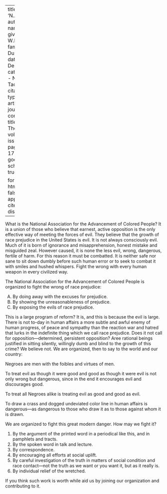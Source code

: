 
---
title: 'N.A.A.C.P.'
author:
  - name:
      given: W.E.B.
      family: Du Bois
date: Dec. 1910
categories: 
  - NAACP
  - Tactics
citation: 
  type: article-journal
  container-title: The Crisis
  volume: 1
  issue: 2
  page: 16-17
google-scholar: true

format:
  html:
    toc: false
    appendix-cite-as: display
---


What is the National Association for the Advancement of Colored People? It is a union of those who believe that earnest, active opposition is the only effective way of meeting the forces of evil. They believe that the growth of race prejudice in the United States is evil. It is not always consciously evil. Much of it is born of ignorance and misapprehension, honest mistake and misguided zeal. However caused, it is none the less evil, wrong, dangerous, fertile of harm. For this reason it must be combatted. It is neither safe nor sane to sit down dumbly before such human error or to seek to combat it with smiles and hushed whispers. Fight the wrong with every human weapon in every civilized way.  

The National Association for the Advancement of Colored People is organized to fight the wrong of race prejudice:    

<ol type="A">
<li> By doing away with the excuses for prejudice.    
<li> By showing the unreasonableness of prejudice.    
<li> By exposing the evils of race prejudice.
</ol>

This is a large program of reform? It is, and this is because the evil is large. There is not to-day in human affairs a more subtle and awful enemy of human progress, of peace and sympathy than the reaction war and hatred that lurks in the indefinite thing which we call race prejudice. Does it not call for opposition---determined, persistent opposition? Aree rational beings justified in sitting silently, willingly dumb and blind to the growth of this crime? We believe not. We are organized, then to say to the world and our country:  

Negroes are men with the foibles and virtues of men.   

To treat evil as though it were good and good as though it were evil is not only wrong but dangerous, since in the end it encourages evil and discourages good.     

To treat all Negroes alike is treating evil as good and good as evil.     

To draw a crass and dogged undeviated color line in human affairs is dangerous---as dangerous to those who draw it as to those against whom it is drawn.     

We are organized to fight this great modern danger. How may we fight it?     

1. By the argument of the printed word in a periodical like this, and in pamphlets and tracts.    
2. By the spoken word in talk and lecture.    
3. By correspondence.    
4. By encouraging all efforts at social uplift.    
5. By careful investigation of the truth in matters of social condition and race contact---not the truth as we want or you want it, but as it really is.    
6. By individual relief of the wretched.

If you think such work is worth while aid us by joining our organization and contributing to it.

